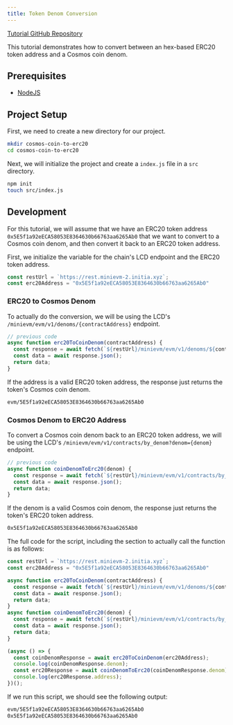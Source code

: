 ```yaml
---
title: Token Denom Conversion
---
```


[Tutorial GitHub Repository](https://github.com/initia-labs/examples/tree/main/evm/cosmos-coin-to-erc20)

This tutorial demonstrates how to convert between an hex-based ERC20 token address and a Cosmos coin denom.

## Prerequisites

- [NodeJS](https://nodejs.org)

## Project Setup

First, we need to create a new directory for our project.

```sh
mkdir cosmos-coin-to-erc20
cd cosmos-coin-to-erc20
```

Next, we will initialize the project and create a `index.js` file in a `src` directory.

```sh
npm init
touch src/index.js
```

## Development

For this tutorial, we will assume that we have an ERC20 token address `0x5E5f1a92eECA58053E8364630b66763aa6265Ab0` that we want to convert to a Cosmos coin denom, and then convert it back to an ERC20 token address.

First, we initialize the variable for the chain's LCD endpoint and the ERC20 token address.

```js src/index.js
const restUrl = `https://rest.minievm-2.initia.xyz`;
const erc20Address = "0x5E5f1a92eECA58053E8364630b66763aa6265Ab0"
```

### ERC20 to Cosmos Denom

To actually do the conversion, we will be using the LCD's `/minievm/evm/v1/denoms/{contractAddress}` endpoint.

```js src/index.js
// previous code
async function erc20ToCoinDenom(contractAddress) {
  const response = await fetch(`${restUrl}/minievm/evm/v1/denoms/${contractAddress}`);
  const data = await response.json();
  return data;
}
```

If the address is a valid ERC20 token address, the response just returns the token's Cosmos coin denom.

```sh
evm/5E5f1a92eECA58053E8364630b66763aa6265Ab0
```

### Cosmos Denom to ERC20 Address

To convert a Cosmos coin denom back to an ERC20 token address, we will be using the LCD's `/minievm/evm/v1/contracts/by_denom?denom={denom}` endpoint.

```js src/index.js
// previous code
async function coinDenomToErc20(denom) {
  const response = await fetch(`${restUrl}/minievm/evm/v1/contracts/by_denom?denom=${denom}`);
  const data = await response.json();
  return data;
}
```

If the denom is a valid Cosmos coin denom, the response just returns the token's ERC20 token address.

```sh
0x5E5f1a92eECA58053E8364630b66763aa6265Ab0
```

The full code for the script, including the section to actually call the function is as follows:

```js src/index.js
const restUrl = `https://rest.minievm-2.initia.xyz`;
const erc20Address = "0x5E5f1a92eECA58053E8364630b66763aa6265Ab0"

async function erc20ToCoinDenom(contractAddress) {
  const response = await fetch(`${restUrl}/minievm/evm/v1/denoms/${contractAddress}`);
  const data = await response.json();
  return data;
}
async function coinDenomToErc20(denom) {
  const response = await fetch(`${restUrl}/minievm/evm/v1/contracts/by_denom?denom=${denom}`);
  const data = await response.json();
  return data;
}

(async () => {
  const coinDenomResponse = await erc20ToCoinDenom(erc20Address);
  console.log(coinDenomResponse.denom);
  const erc20Response = await coinDenomToErc20(coinDenomResponse.denom);
  console.log(erc20Response.address);
})();
```

If we run this script, we should see the following output:

```sh
evm/5E5f1a92eECA58053E8364630b66763aa6265Ab0
0x5E5f1a92eECA58053E8364630b66763aa6265Ab0
```
